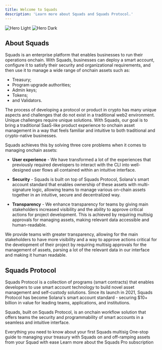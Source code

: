 ```yaml
---
title: Welcome to Squads
description: 'Learn more about Squads and Squads Protocol.'
---
```


<img className="block dark:hidden" src="/images/hero.png" alt="Hero Light" />
<img className="hidden dark:block" src="/images/hero.png" alt="Hero Dark" />

## About Squads

Squads is an enterprise platform that enables businesses to run their operations onchain. With Squads, businesses can deploy a smart account, configure it to satisfy their security and organizational requirements, and then use it to manage a wide range of onchain assets such as:

- Treasury;
- Program upgrade authorities;
- Admin keys;
- Tokens;
- and Validators.

The process of developing a protocol or product in crypto has many unique aspects and challenges that do not exist in a traditional web2 environment. Unique challenges require unique solutions. With Squads, our goal is to bring a traditional SaaS-like product experience to onchain asset management in a way that feels familiar and intuitive to both traditional and crypto-native businesses.

Squads achieves this by solving three core problems when it comes to managing onchain assets:

- **User experience** - We have transformed a lot of the experiences that previously required developers to interact with the CLI into well-designed user flows all contained within an intuitive interface.

- **Security** - Squads is built on top of Squads Protocol, Solana's smart account standard that enables ownership of these assets with multi-signature logic, allowing teams to manage various on-chain assets together in an intuitive, secure and decentralized way.

- **Transparency** - We enhance transparency for teams by giving main stakeholders increased visibility and the ability to approve critical actions for project development. This is achieved by requiring multisig approvals for managing assets, making relevant data accessible and human-readable.

We provide teams with greater transparency, allowing for the main stakeholders to have more visibility and a way to approve actions critical for the development of their project by requiring multisig approvals for the management of assets, parsing a lot of the relevant data in our interface and making it human readable.

## Squads Protocol

Squads Protocol is a collection of programs (smart contracts) that enables developers to use smart account technology to build novel asset management and self-custody solutions. Since its launch in 2021, Squads Protocol has become Solana's smart account standard - securing $10+ billion in value for leading teams, applications, and institutions.

Squads, built on Squads Protocol, is an onchain workflow solution that offers teams the security and programmability of smart accounts in a seamless and intuitive interface.

<CardGroup cols={2}>
  <Card title="Quickstart Guide" icon="rocket" href="https://mintlify.com/docs/settings/global">
    Everything you need to know about your first Squads multisig
  </Card>
  <Card
    title="Treasury Management"
    icon="money-check-dollar"
    href="https://mintlify.com/docs/api-playground/openapi"
  >
    One-stop guide to managing your treasury with Squads
  </Card>
  <Card
    title="On/Off-ramp"
    icon="paper-plane"
    href="https://mintlify.com/docs/components/accordion"
  >
    on and off-ramping assets from your Squad with ease
  </Card>
  <Card title="Squads Pro" icon="stars" href="https://mintlify.com/customers">
    Learn more about the Squads Pro subscription
  </Card>
</CardGroup>

